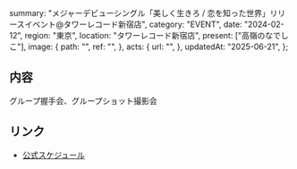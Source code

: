   summary:
    "メジャーデビューシングル「美しく生きろ / 恋を知った世界」リリースイベント@タワーレコード新宿店",
  category: "EVENT",
  date: "2024-02-12",
  region: "東京",
  location: "タワーレコード新宿店",
  present: ["高嶺のなでしこ"],
  image: {
    path: "",
    ref: "",
  },
  acts: {
    url: "",
  },
  updatedAt: "2025-06-21",
};

## 内容

グループ握手会、グループショット撮影会

## リンク

- [公式スケジュール](https://takanenonadeshiko.jp/?p=1784)
